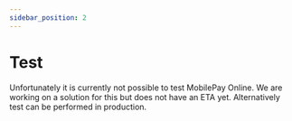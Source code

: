 ```yaml
---
sidebar_position: 2
---
```


# Test

Unfortunately it is currently not possible to test MobilePay Online. We are working on a solution for this but does not have an ETA yet. Alternatively test can be performed in production. 

